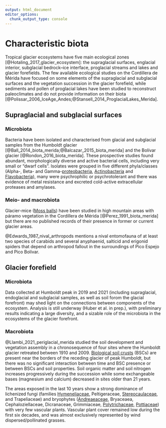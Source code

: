 ```yaml
---
output: html_document
editor_options: 
  chunk_output_type: console
---
```

# Characteristic biota

Tropical glacier ecosystems have five main ecological zones [@Hotaling_2017_glacier_ecosystem]: the supraglacial surfaces, englacial interior, subglacial bedrock–ice interface, proglacial streams and lakes and glacier forefields. The few available ecological studies on the Cordillera de Mérida have focused on some elements of the supraglacial and subglacial surfaces and the vegetation succession in the glacier forefield, while sediments and pollen of proglacial lakes have been studied to reconstruct paleoclimates and do not provide information on their biota  [@Polissar_2006_IceAge_Andes;@Stansell_2014_ProglacialLakes_Merida]. 

## Supraglacial and subglacial surfaces

### Microbiota
Bacteria have been isolated and characterised from glacial and subglacial samples from the Humboldt glacier [@Ball_2014_biota_merida;@Balcazar_2015_biota_merida] and the Bolívar glacier [@Rondon_2016_biota_merida]. These prospective studies found abundant, morphologically diverse and active bacterial cells, including very small or "dwarf cells". Isolates were grouped in five different phyla/classes (Alpha-, Beta- and Gamma-[proteobacteria](https://en.wikipedia.org/wiki/Pseudomonadota), [Actinobacteria](https://en.wikipedia.org/wiki/Actinomycetota) and [Flavobacteria](https://en.wikipedia.org/wiki/Flavobacteriia)), many were psychrophilic or psychrotolerant and there was evidence of metal resistance and excreted cold-active extracellular proteases and amylases.

### Meio- and macrobiota

Glacier-mice ([Moss balls](https://en.wikipedia.org/wiki/Glacier_mice)) have been studied in high mountain areas with páramo vegetation in the Cordillera de Mérida [@Perez_1991_biota_merida] but there are no published records of their presence in former or current glacier areas. 

@Edwards_1987_nival_arthropods mentions a nival entomofauna of at least two species of carabids and several anyphaenid, salticid and erigonid spiders that depend on arthropod fallout in the surroundings of Pico Espejo and Pico Bolívar.

## Glacier forefield

### Microbiota

Data collected at Humboldt peak in 2019 and 2021 (including supraglacial, endoglacial and subglacial samples, as well as soil forom the glacial forefront) may shed light on the connections between components of the ecosystem. Analysis is still underway (Huber et al. in prep.), with preliminary results indicating a large diversity, and a sizable role of the microbiota in the ecosystems of the glacier forefront.

### Macrobiota

@Llambi_2021_periglacial_merida studied the soil development and vegetation assembly in a chronosequence of four sites where the Humboldt glacier retreated between 1910 and 2009. [Biological soil crusts](https://en.wikipedia.org/wiki/Biological_soil_crust) (BSCs) are present near the borders of the receding glacier of peak Humboldt, but there was no significant interaction between time and BSC presence or between BSCs and soil properties. Soil organic matter and soil nitrogen increases progressively during the succession while some exchangeable bases (magnesium and calcium) decreased in sites older than 21 years.

The areas exposed in the last 10 years show a strong dominance of lichenized fungi (families [Hymeneliaceae](https://en.wikipedia.org/wiki/Hymeneliaceae), Peltigeraceae, [Stereocaulaceae](https://en.wikipedia.org/wiki/Stereocaulaceae), and Trapeliaceae) and bryophytes ([Andreaeaceae](https://en.wikipedia.org/wiki/Andreaeaceae), Bryaceaea, Cephaloziellaceae, Dicranaceae, Grimmiaceae, [Polytrichaceae](https://en.wikipedia.org/wiki/Polytrichaceae), [Pottiaceae](https://en.wikipedia.org/wiki/Pottiaceae)) with very few vascular plants.  Vascular plant cover remained low during the first six decades, and was almost exclusively represented by wind dispersed/pollinated grasses.
